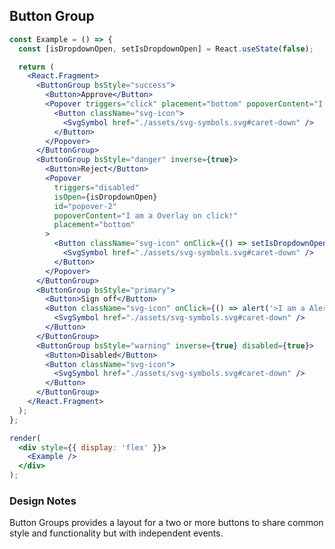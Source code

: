 
## Button Group

```jsx live=true
const Example = () => {
  const [isDropdownOpen, setIsDropdownOpen] = React.useState(false);

  return (
    <React.Fragment>
      <ButtonGroup bsStyle="success">
        <Button>Approve</Button>
        <Popover triggers="click" placement="bottom" popoverContent="I am a popover on click!">
          <Button className="svg-icon">
            <SvgSymbol href="./assets/svg-symbols.svg#caret-down" />
          </Button>
        </Popover>
      </ButtonGroup>
      <ButtonGroup bsStyle="danger" inverse={true}>
        <Button>Reject</Button>
        <Popover
          triggers="disabled"
          isOpen={isDropdownOpen}
          id="popover-2"
          popoverContent="I am a Overlay on click!"
          placement="bottom"
        >
          <Button className="svg-icon" onClick={() => setIsDropdownOpen(!isDropdownOpen)}>
            <SvgSymbol href="./assets/svg-symbols.svg#caret-down" />
          </Button>
        </Popover>
      </ButtonGroup>
      <ButtonGroup bsStyle="primary">
        <Button>Sign off</Button>
        <Button className="svg-icon" onClick={() => alert('>I am a Alert on click!')}>
          <SvgSymbol href="./assets/svg-symbols.svg#caret-down" />
        </Button>
      </ButtonGroup>
      <ButtonGroup bsStyle="warning" inverse={true} disabled={true}>
        <Button>Disabled</Button>
        <Button className="svg-icon">
          <SvgSymbol href="./assets/svg-symbols.svg#caret-down" />
        </Button>
      </ButtonGroup>
    </React.Fragment>
  );
};

render(
  <div style={{ display: 'flex' }}>
    <Example />
  </div>
);
```

### Design Notes

<DesignNotes>
  <p>
    <span className="text-bold">Button Groups</span> provides a layout for a two or more buttons to share common style
    and functionality but with independent events.
  </p>
</DesignNotes>

<Props componentName="ButtonGroup" />
